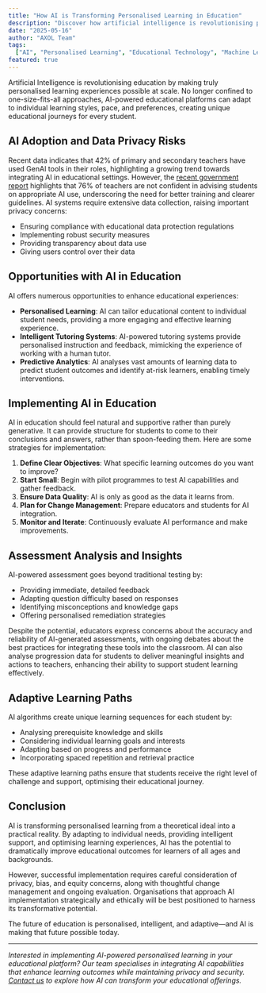 ```yaml
---
title: "How AI is Transforming Personalised Learning in Education"
description: "Discover how artificial intelligence is revolutionising personalised learning experiences. Learn about adaptive learning systems, intelligent tutoring, and the future of AI in education."
date: "2025-05-16"
author: "AXOL Team"
tags:
  ["AI", "Personalised Learning", "Educational Technology", "Machine Learning"]
featured: true
---
```


Artificial Intelligence is revolutionising education by making truly personalised learning experiences possible at scale. No longer confined to one-size-fits-all approaches, AI-powered educational platforms can adapt to individual learning styles, pace, and preferences, creating unique educational journeys for every student.

## AI Adoption and Data Privacy Risks

Recent data indicates that 42% of primary and secondary teachers have used GenAI tools in their roles, highlighting a growing trend towards integrating AI in educational settings. However, the [recent government report](https://assets.publishing.service.gov.uk/media/65b8cd41b5cb6e000d8bb74e/DfE_GenAI_in_education_-_Educator_and_expert_views_report.pdf) highlights that 76% of teachers are not confident in advising students on appropriate AI use, underscoring the need for better training and clearer guidelines. AI systems require extensive data collection, raising important privacy concerns:

- Ensuring compliance with educational data protection regulations
- Implementing robust security measures
- Providing transparency about data use
- Giving users control over their data

## Opportunities with AI in Education

AI offers numerous opportunities to enhance educational experiences:

- **Personalised Learning**: AI can tailor educational content to individual student needs, providing a more engaging and effective learning experience.
- **Intelligent Tutoring Systems**: AI-powered tutoring systems provide personalised instruction and feedback, mimicking the experience of working with a human tutor.
- **Predictive Analytics**: AI analyses vast amounts of learning data to predict student outcomes and identify at-risk learners, enabling timely interventions.

## Implementing AI in Education

AI in education should feel natural and supportive rather than purely generative. It can provide structure for students to come to their conclusions and answers, rather than spoon-feeding them. Here are some strategies for implementation:

1. **Define Clear Objectives**: What specific learning outcomes do you want to improve?
2. **Start Small**: Begin with pilot programmes to test AI capabilities and gather feedback.
3. **Ensure Data Quality**: AI is only as good as the data it learns from.
4. **Plan for Change Management**: Prepare educators and students for AI integration.
5. **Monitor and Iterate**: Continuously evaluate AI performance and make improvements.

## Assessment Analysis and Insights

AI-powered assessment goes beyond traditional testing by:

- Providing immediate, detailed feedback
- Adapting question difficulty based on responses
- Identifying misconceptions and knowledge gaps
- Offering personalised remediation strategies

Despite the potential, educators express concerns about the accuracy and reliability of AI-generated assessments, with ongoing debates about the best practices for integrating these tools into the classroom. AI can also analyse progression data for students to deliver meaningful insights and actions to teachers, enhancing their ability to support student learning effectively.

## Adaptive Learning Paths

AI algorithms create unique learning sequences for each student by:

- Analysing prerequisite knowledge and skills
- Considering individual learning goals and interests
- Adapting based on progress and performance
- Incorporating spaced repetition and retrieval practice

These adaptive learning paths ensure that students receive the right level of challenge and support, optimising their educational journey.

## Conclusion

AI is transforming personalised learning from a theoretical ideal into a practical reality. By adapting to individual needs, providing intelligent support, and optimising learning experiences, AI has the potential to dramatically improve educational outcomes for learners of all ages and backgrounds.

However, successful implementation requires careful consideration of privacy, bias, and equity concerns, along with thoughtful change management and ongoing evaluation. Organisations that approach AI implementation strategically and ethically will be best positioned to harness its transformative potential.

The future of education is personalised, intelligent, and adaptive—and AI is making that future possible today.

---

_Interested in implementing AI-powered personalised learning in your educational platform? Our team specialises in integrating AI capabilities that enhance learning outcomes while maintaining privacy and security. [Contact us](/contact) to explore how AI can transform your educational offerings._
